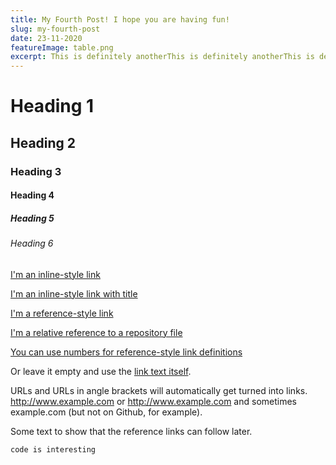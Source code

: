 ```yaml
---
title: My Fourth Post! I hope you are having fun!
slug: my-fourth-post
date: 23-11-2020
featureImage: table.png
excerpt: This is definitely anotherThis is definitely anotherThis is definitely anotherThis is definitely anotherThis is definitely anotherThis is definitely anotherThis is definitely anotherThis is definitely anotherThis is definitely anotherThis is definitely anotherThis is definitely anotherThis is definitely another
---
```


# Heading 1

## Heading 2

### Heading 3

#### Heading 4

##### Heading 5

###### Heading 6

[I'm an inline-style link](https://www.google.com)

[I'm an inline-style link with title](https://www.google.com "Google's Homepage")

[I'm a reference-style link][Arbitrary case-insensitive reference text]

[I'm a relative reference to a repository file](../blob/master/LICENSE)

[You can use numbers for reference-style link definitions][1]

Or leave it empty and use the [link text itself].

URLs and URLs in angle brackets will automatically get turned into links. 
http://www.example.com or <http://www.example.com> and sometimes 
example.com (but not on Github, for example).

Some text to show that the reference links can follow later.

[arbitrary case-insensitive reference text]: https://www.mozilla.org
[1]: http://slashdot.org
[link text itself]: http://www.reddit.com



```js
code is interesting
```
